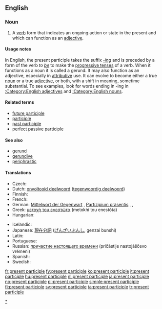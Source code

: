 ==English==
{{wikipedia}}

===Noun===
{{en-noun|sg=[[present]] [[participle]]}}

# {{grammar}} A [[verb]] form that indicates an ongoing action or state in the present and which can function as an [[adjective]].

====Usage notes====
In English, the present participle takes the suffix ''[[-ing]]'' and is preceded by a form of the verb ''to [[be]]'' to make the [[progressive tense]]s of a verb. When it functions as a noun it is called a gerund. It may also function as an adjective, especially in [[attributive]] use. It can evolve to become either a true [[noun]] or a true [[adjective]], or both, with a shift in meaning, sometime substantial. To see examples, look for words ending in -ing in [[:Category:English adjectives]] and [[:Category:English nouns]].

====Related terms====
* [[future participle]] <!-- Latin futurus, venturus, amaturus... -->
* [[participle]]
* [[past participle]]
* [[perfect passive participle]]

====See also====
* [[gerund]]
* [[gerundive]]
* [[periphrastic]]

====Translations====
{{trans-top|verb form that indicates an ongoing action}}
* Czech: {{t-|cs|příčestí přítomné|n}}
* Dutch: [[onvoltooid deelwoord]] ([[tegenwoordig deelwoord]]) {{n}}
* Finnish: {{t-|fi|partisiipin preesens}}
* French: {{t+|fr|participe présent|m}}
* German: [[Mittelwort der Gegenwart]] {{n}}, [[Partizipium präsentis]] {{n}}, {{t|de|Partizip Präsens|n}}, {{t|de|Partizip I|n}}
* Greek: [[μετοχή του ενεστώτα]] (metokhí tou enestóta) {{f}}
* Hungarian: {{t-|hu|folyamatos melléknévi igenév}}
{{trans-mid}}
* Icelandic: {{t+|is|lýsingarháttur nútíðar|m}}
* Japanese: [[現在分詞]] ([[げんざいぶんし]], genzai bunshi)
* Latin: {{t|la|participium praesentis|m|n}}
* Portuguese: {{t+|pt|particípio presente|m}}
* Russian: [[причастие настоящего времени]] (pričástije nastojáščevo vrémeni) {{n}}
* Spanish: {{t+|es|participio presente|m}}
* Swedish: {{t|sv|presensparticip|c}}
{{trans-bottom}}

[[Category:English present participles|*]]

[[fr:present participle]]
[[fy:present participle]]
[[ko:present participle]]
[[it:present participle]]
[[hu:present participle]]
[[nl:present participle]]
[[ja:present participle]]
[[no:present participle]]
[[pl:present participle]]
[[simple:present participle]]
[[fi:present participle]]
[[sv:present participle]]
[[ta:present participle]]
[[tr:present participle]]